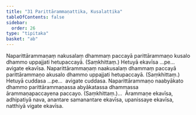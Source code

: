 ```yaml
---
title: "31 Parittārammaṇattika, Kusalattika"
tableOfContents: false
sidebar:
  order: 26
type: "tipitaka"
basket: "ab"
---
```



<DynamicBreadcrumb />

<Division number="40">

<Paragraph number="127">
Naparittārammaṇaṃ nakusalaṃ dhammaṃ paccayā parittārammaṇo kusalo dhammo uppajjati hetupaccayā. (Saṃkhittaṃ.) Hetuyā ekavīsa …pe…  avigate ekavīsa.
</Paragraph>

<Paragraph number="128">
Naparittārammaṇaṃ naakusalaṃ dhammaṃ paccayā parittārammaṇo akusalo dhammo uppajjati hetupaccayā. (Saṃkhittaṃ.) Hetuyā cuddasa …pe…  avigate cuddasa.
</Paragraph>

<Paragraph number="129">
Naparittārammaṇo naabyākato dhammo parittārammaṇassa abyākatassa dhammassa ārammaṇapaccayena paccayo. (Saṃkhittaṃ.)…  Ārammaṇe ekavīsa, adhipatiyā nava, anantare samanantare ekavīsa, upanissaye ekavīsa, natthiyā vigate ekavīsa.
</Paragraph>
</Division>